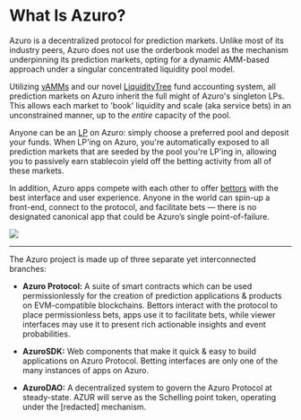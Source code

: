 
# What Is Azuro?

Azuro is a decentralized protocol for prediction markets. Unlike most of its industry peers, Azuro does not use the orderbook model as the mechanism underpinning its prediction markets, opting for a dynamic AMM-based approach under a singular concentrated liquidity pool model.

Utilizing [vAMMs](/knowledge-hub/how-azuro-works/components/vAMM) and our novel [LiquidityTree](/knowledge-hub/how-azuro-works/liquidity-tree) fund accounting system, all prediction markets on Azuro inherit the full might of Azuro's singleton LPs. This allows each market to 'book' liquidity and scale (aka service bets) in an unconstrained manner, up to the *entire* capacity of the pool.

Anyone can be an [LP](/knowledge-hub/how-azuro-works/protocol-actors/liquidity-providers) on Azuro: simply choose a preferred pool and deposit your funds. When LP'ing on Azuro, you're automatically exposed to all prediction markets that are seeded by the pool you're LP'ing in, allowing you to passively earn stablecoin yield off the betting activity from all of these markets.

In addition, Azuro apps compete with each other to offer [bettors](/knowledge-hub/how-azuro-works/protocol-actors/bettors) with the best interface and user experience. Anyone in the world can spin-up a front-end, connect to the protocol, and facilitate bets — there is no designated canonical app that could be Azuro’s single point-of-failure.

<Image
  src="/images/concepts/what-is-azuro.png"
  width={2000}
  height={700}
/>

---

The Azuro project is made up of three separate yet interconnected branches:


- **Azuro Protocol:** A suite of smart contracts which can be used permissionlessly for the creation of prediction applications & products on EVM-compatible blockchains. Bettors interact with the protocol to place permissionless bets, apps use it to facilitate bets, while viewer interfaces may use it to present rich actionable insights and event probabilities.

- **AzuroSDK:** Web components that make it quick & easy to build applications on Azuro Protocol. Betting interfaces are only one of the many instances of apps on Azuro.

- **AzuroDAO:** A decentralized system to govern the Azuro Protocol at steady-state. AZUR will serve as the Schelling point token, operating under the [redacted] mechanism.